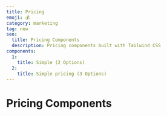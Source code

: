 ```yaml
---
title: Pricing
emoji: 💰
category: marketing
tag: new
seo:
  title: Pricing Components
  description: Pricing components built with Tailwind CSS
components:
  1:
    title: Simple (2 Options)
  2:
    title: Simple pricing (3 Options)
---
```


# Pricing Components

<CollectionList
  componentsData={componentsData}
  componentContainer={componentContainer}
/>
